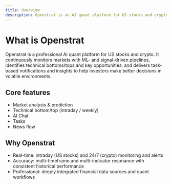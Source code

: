 ```yaml
---
title: Overview
description: Openstrat is an AI quant platform for US stocks and crypto, offering technical top/bottom signals, insights, and task-driven notifications.
---
```


# What is Openstrat
Openstrat is a professional AI quant platform for US stocks and crypto. It continuously monitors markets with ML- and signal-driven pipelines, identifies technical bottoms/tops and key opportunities, and delivers task-based notifications and insights to help investors make better decisions in volatile environments.

## Core features
- Market analysis & prediction
- Technical bottom/top (intraday / weekly)
- AI Chat
- Tasks
- News flow

## Why Openstrat
- Real-time: intraday (US stocks) and 24/7 (crypto) monitoring and alerts
- Accuracy: multi-timeframe and multi-indicator resonance with consistent historical performance
- Professional: deeply integrated financial data sources and quant workflows


